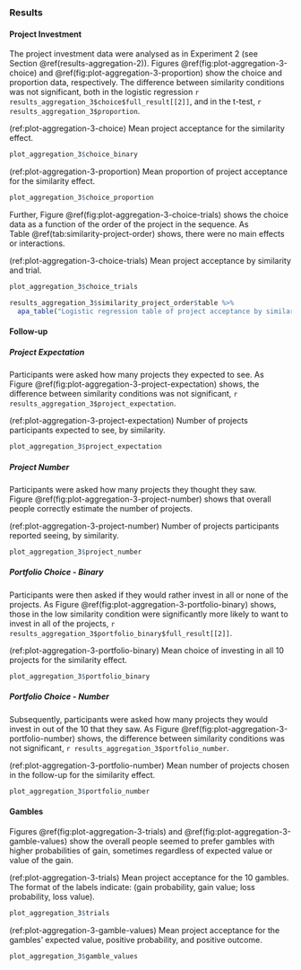 ### Results

#### Project Investment

The project investment data were analysed as in Experiment 2 (see
Section \@ref(results-aggregation-2)).
Figures \@ref(fig:plot-aggregation-3-choice)
and \@ref(fig:plot-aggregation-3-proportion) show the choice and proportion
data, respectively. The difference between similarity conditions was not
significant, both in the logistic regression
`r results_aggregation_3$choice$full_result[[2]]`, and in the t-test,
`r results_aggregation_3$proportion`.

(ref:plot-aggregation-3-choice) Mean project acceptance for the similarity effect.

```r
plot_aggregation_3$choice_binary
```

(ref:plot-aggregation-3-proportion) Mean proportion of project acceptance for the similarity effect.

```r
plot_aggregation_3$choice_proportion
```

Further, Figure \@ref(fig:plot-aggregation-3-choice-trials) shows the choice
data as a function of the order of the project in the sequence. As
Table \@ref(tab:similarity-project-order) shows, there were no main effects or
interactions.

(ref:plot-aggregation-3-choice-trials) Mean project acceptance by similarity and trial.

```r
plot_aggregation_3$choice_trials
```

```r
results_aggregation_3$similarity_project_order$table %>%
  apa_table("Logistic regression table of project acceptance by similarity and trial.")
```

#### Follow-up

##### Project Expectation

Participants were asked how many projects they expected to see. As
Figure \@ref(fig:plot-aggregation-3-project-expectation) shows, the difference
between similarity conditions was not significant,
`r results_aggregation_3$project_expectation`.

(ref:plot-aggregation-3-project-expectation) Number of projects participants expected to see, by similarity.

```r
plot_aggregation_3$project_expectation
```

##### Project Number

Participants were asked how many projects they thought they saw.
Figure \@ref(fig:plot-aggregation-3-project-number) shows that overall people
correctly estimate the number of projects.

(ref:plot-aggregation-3-project-number) Number of projects participants reported seeing, by similarity.

```r
plot_aggregation_3$project_number
```

##### Portfolio Choice - Binary

Participants were then asked if they would rather invest in all or none of the
projects. As Figure \@ref(fig:plot-aggregation-3-portfolio-binary) shows, those
in the low similarity condition were significantly more likely to want to invest
in all of the projects,
`r results_aggregation_3$portfolio_binary$full_result[[2]]`.

(ref:plot-aggregation-3-portfolio-binary) Mean choice of investing in all 10 projects for the similarity effect.

```r
plot_aggregation_3$portfolio_binary
```

##### Portfolio Choice - Number

Subsequently, participants were asked how many projects they would invest in out
of the 10 that they saw. As
Figure \@ref(fig:plot-aggregation-3-portfolio-number) shows, the difference
between similarity conditions was not significant,
`r results_aggregation_3$portfolio_number`.

(ref:plot-aggregation-3-portfolio-number) Mean number of projects chosen in the follow-up for the similarity effect.

```r
plot_aggregation_3$portfolio_number
```

#### Gambles

Figures \@ref(fig:plot-aggregation-3-trials)
and \@ref(fig:plot-aggregation-3-gamble-values) show the
overall people seemed to prefer gambles with higher probabilities of gain,
sometimes regardless of expected value or value of the gain.

(ref:plot-aggregation-3-trials) Mean project acceptance for the 10 gambles. The format of the labels indicate: (gain probability, gain value; loss probability, loss value).

```r
plot_aggregation_3$trials
```

(ref:plot-aggregation-3-gamble-values) Mean project acceptance for the gambles'
expected value, positive probability, and positive outcome.

```r
plot_aggregation_3$gamble_values
```
